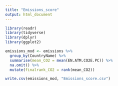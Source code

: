```yaml
---
title: "Emissions_score"
output: html_document
---
```

```r
library(readr)
library(tidyverse)
library(dplyr)
library(ggplot2)
```

```r
emissions_mod <- emissions %>% 
  group_by(CountryName) %>% 
  summarise(mean_CO2 = mean(EN.ATM.CO2E.PC)) %>%
  na.omit() %>%
  mutate(finalrank_CO2 = rank(mean_CO2))

write.csv(emissions_mod, "Emissions_score.csv")

                                       
```